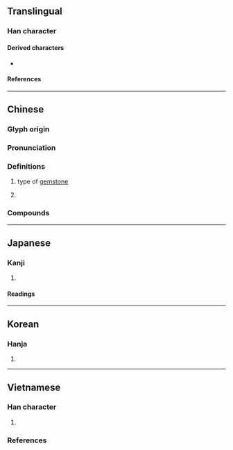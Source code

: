 {{character info}}
==Translingual==

===Han character===
{{Han char|rn=96|rad=玉|as=04|sn=8|four=18140|canj=MGOK,XMGOK|ids=⿰𤣩攵}}

====Derived characters====
* {{l|mul|[[𡝺]], [[𭗓]], [[𡻶]]}}

====References====
{{Han ref|kx=0728.170|dkj=20874|dj=1140.160|hdz=21104.080|uh=73AB}}

----

==Chinese==
{{zh-forms|alt=玟,㺳,𭸷,珻}}

===Glyph origin===
{{Han etym}}
{{Han compound|玉|文|alt1=𤣩|t1=jade|c1=s|c2=p|ls=psc}}

===Pronunciation===
{{zh-pron
|m=méi
|c=mui4
|h=pfs=mòi
|j=mei1
|md=muòi
|mn=xm,qz,tw:mûi/zz:bôe/tn:môe
|mn-t=bhuê5/bhung5
|mn-t_note=bhung5 - vernacular (俗)
|w=3me
|mc=y
|oc=y
|cat=n
}}

===Definitions===
{{zh-hanzi}}

# type of [[gemstone]]
#: {{zh-x|歷 玫階 而 升隩，訪 金壺 之 盈闕。|ref=南朝·宋·鮑照《觀漏賦》}}
# {{zh-used|玫瑰|[[rose]]}}

===Compounds===
{{zh-der|玫瑰|白玫瑰|紅玫瑰|玫瑰餅|玫瑰花|玫瑰露酒|玫瑰露|玫瑰色|玫瑰樹|玫瑰罋|玫瑰紫|玫瑰柱|玫瑰糠疹|玫瑰紅|迷你玫瑰|玫瑰戰爭|玫瑰油|玫瑰精|風玫瑰圖|玫瑰灣}}

----

==Japanese==

===Kanji===
{{ja-kanji|grade=|rs=玉04}}

# {{rfdef|ja|sort=玉04}}

====Readings====
{{ja-readings
|goon=まい
|kanon=ばい
|kun=
}}

----

==Korean==

===Hanja===
{{ko-hanja/new|매}}

# {{rfdef|ko|sort=玉04}}

----

==Vietnamese==

===Han character===
{{vi-readings|rs=玉04
|hanviet=mai-gdhn;bonet, mân-gdhn, môi-genibrel
|phienthiet= , ,莫桮 mạc bôi
|nom=môi-bonet
}}

# {{rfdef|vi|sort=玉04}}

===References===
<references/>